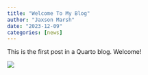 ```yaml
---
title: "Welcome To My Blog"
author: "Jaxson Marsh"
date: "2023-12-09"
categories: [news]
---
```


This is the first post in a Quarto blog. Welcome!

![](thumbnail.jpg)

